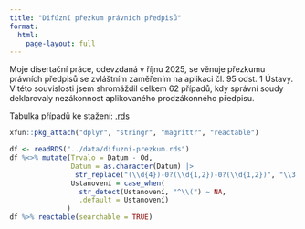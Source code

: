 ```yaml
---
title: "Difúzní přezkum právních předpisů"
format:
  html:
    page-layout: full
---
```


Moje disertační práce, odevzdaná v říjnu 2025, se věnuje přezkumu právních předpisů se zvláštním zaměřením na aplikaci čl. 95 odst. 1 Ústavy. V této souvislosti jsem shromáždil celkem 62 případů, kdy správní soudy deklarovaly nezákonnost aplikovaného prodzákonného předpisu.

Tabulka případů ke stažení: [.rds](../../data/difuzni-prezkum.rds) 

```r
xfun::pkg_attach("dplyr", "stringr", "magrittr", "reactable")

df <- readRDS("../data/difuzni-prezkum.rds") 
df %<>% mutate(Trvalo = Datum - Od,
               Datum = as.character(Datum) |>
                str_replace("(\\d{4})-0?(\\d{1,2})-0?(\\d{1,2})", "\\3. \\2. \\1"),
               Ustanovení = case_when(
                 str_detect(Ustanovení, "^\\(") ~ NA,
                 .default = Ustanovení)
              )
df %>% reactable(searchable = TRUE)
```